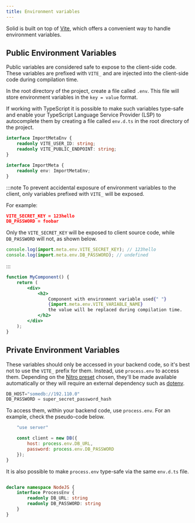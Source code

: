 ```yaml
---
title: Environment variables
---
```


Solid is built on top of [Vite](https://vitejs.dev/), which offers a convenient way to handle environment variables.

## Public Environment Variables

Public variables are considered safe to expose to the client-side code. These variables are prefixed with `VITE_` and are injected into the client-side code during compilation time.

In the root directory of the project, create a file called `.env`.
This file will store environment variables in the `key = value` format.

If working with TypeScript it is possible to make such variables type-safe and enable your TypeScript Language Service Provider (LSP) to autocomplete them by creating a file called `env.d.ts` in the root directory of the project.

```typescript
interface ImportMetaEnv {
	readonly VITE_USER_ID: string;
	readonly VITE_PUBLIC_ENDPOINT: string;
}

interface ImportMeta {
	readonly env: ImportMetaEnv;
}
```

:::note
To prevent accidental exposure of environment variables to the client, only variables prefixed with `VITE_` will be exposed.

For example:

```json
VITE_SECRET_KEY = 123hello
DB_PASSWORD = foobar
```

Only the `VITE_SECRET_KEY` will be exposed to client source code, while `DB_PASSWORD` will not, as shown below.

```jsx
console.log(import.meta.env.VITE_SECRET_KEY); // 123hello
console.log(import.meta.env.DB_PASSWORD); // undefined
```

:::

```jsx
function MyComponent() {
	return (
		<div>
			<h2>
				Component with environment variable used{" "}
				{import.meta.env.VITE_VARIABLE_NAME}
				the value will be replaced during compilation time.
			</h2>
		</div>
	);
}
```

## Private Environment Variables

These variables should only be accessed in your backend code, so it's best not to use the `VITE_` prefix for them. Instead, use `process.env` to access them. Depending on the [Nitro preset](https://nitro.build/deploy) chosen, they'll be made available automatically or they will require an external dependency such as [dotenv](https://www.npmjs.com/package/dotenv).

```jsx
DB_HOST="somedb://192.110.0"
DB_PASSWORD = super_secret_password_hash
```

To access them, within your backend code, use `process.env`.
For an example, check the pseudo-code below.

```jsx
	"use server"

	const client = new DB({
		host: process.env.DB_URL,
		password: process.env.DB_PASSWORD
	});
}
```

It is also possible to make `process.env` type-safe via the same `env.d.ts` file.

```typescript

declare namespace NodeJS {
	interface ProcessEnv {
		readonly DB_URL: string
		readonly DB_PASSWORD: string
	}
}
```

